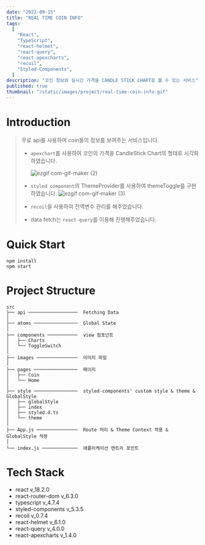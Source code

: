 ```yaml
---
date: "2022-09-15"
title: "REAL TIME COIN INFO"
tags:
  [
    "React",
    "TypeScript",
    "react-helmet",
    "react-query",
    "react-apexcharts",
    "recoil",
    "Styled-Components",
  ]
description: "코인 정보와 실시간 가격을 CANDLE STICK CHART로 볼 수 있는 서비스"
published: true
thumbnail: "/static/images/project/real-time-coin-info.gif"
---
```


# Introduction

> 무료 api를 사용하여 coin들의 정보를 보여주는 서비스입니다.
>
> - `apexchart`를 사용하여 코인의 가격을 CandleStick Chart의 형태로 시각화하였습니다.
>
>   ![ezgif com-gif-maker (2)](https://user-images.githubusercontent.com/56423604/197561313-2defe8e5-31d0-4402-9a2a-13614b0d76a2.gif)
>
> - `styled component`의 ThemeProvider를 사용하여 themeToggle를 구현하였습니다.
>   ![ezgif com-gif-maker (3)](https://user-images.githubusercontent.com/56423604/197562141-cf451cff-16bd-41c0-83e8-66818a7c482b.gif)
>
> - `recoil`을 사용하여 전역변수 관리를 해주었습니다.
>
> - data fetch는 `react-query`를 이용해 진행해주었습니다.

# Quick Start

```shell
npm install
npm start
```

# Project Structure

```Plain Text
src
├── api ──────────────────  Fetching Data
│
├── atoms ────────────────  Global State
│
├── components ───────────  view 컴포넌트
│   ├── Charts
│   └── ToggleSwitch
│
├── images ───────────────  이미지 파일
│
├── pages ────────────────  페이지
│   ├── Coin
│   └── Home
│
├── style ────────────────  styled-components' custom style & theme & GlobalStyle
│   ├── globalStyle
│   ├── index
│   ├── styled.d.ts
│   └── theme
│
├── App.js ───────────────  Route 처리 & Theme Context 적용 & GlobalStyle 적용
│
└── index.js ─────────────  애플리케이션 엔트리 포인트
```

# Tech Stack

- react v_18.2.0
- react-router-dom v_6.3.0
- typescript v_4.7.4
- styled-components v_5.3.5
- recoil v_0.7.4
- react-helmet v_6.1.0
- react-query v_4.0.0
- react-apexcharts v_1.4.0
